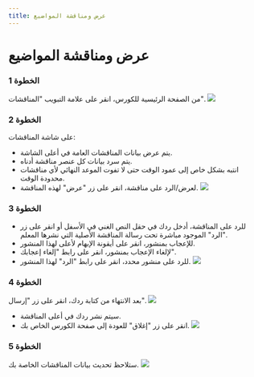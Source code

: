 ---
title: عرض ومناقشة المواضيع
---

# عرض ومناقشة المواضيع

### الخطوة 1
من الصفحة الرئيسية للكورس، انقر على علامة التبويب "المناقشات".
![](/ar/img/ulearning/admin/Viewing_replying_to_discussions.png)

### الخطوة 2
على شاشة المناقشات:
- يتم عرض بيانات المناقشات العامة في أعلى الشاشة.
- يتم سرد بيانات كل عنصر مناقشة أدناه.
- انتبه بشكل خاص إلى عمود الوقت حتى لا تفوت الموعد النهائي لأي مناقشات محدودة الوقت.
- لعرض/الرد على مناقشة، انقر على زر "عرض" لهذه المناقشة.
![](/ar/img/ulearning/admin/Viewing_replying_to_discussions_2.png)

### الخطوة 3
- للرد على المناقشة، أدخل ردك في حقل النص الغني في الأسفل أو انقر على زر "الرد" الموجود مباشرة تحت رسالة المناقشة الأصلية التي نشرها المعلم.
- للإعجاب بمنشور، انقر على أيقونة الإبهام لأعلى لهذا المنشور.
- لإلغاء الإعجاب بمنشور، انقر على رابط "إلغاء إعجابك".
- للرد على منشور محدد، انقر على رابط "الرد" لهذا المنشور.
![](/img/ulearning/student/discussion03.png)

### الخطوة 4
بعد الانتهاء من كتابة ردك، انقر على زر "إرسال".
![](/ar/img/ulearning/admin/Viewing_replying_to_discussions_3.png)

- سيتم نشر ردك في أعلى المناقشة.
- انقر على زر "إغلاق" للعودة إلى صفحة الكورس الخاص بك.
![](/ar/img/ulearning/admin/Viewing_replying_to_discussions_4.png)

### الخطوة 5
ستلاحظ تحديث بيانات المناقشات الخاصة بك.
![](/ar/img/ulearning/admin/Viewing_replying_to_discussions_5.png)